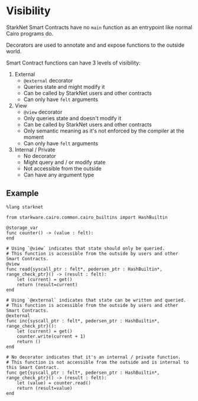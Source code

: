 # Visibility

StarkNet Smart Contracts have no `main` function as an entrypoint like normal Cairo programs do.

Decorators are used to annotate and and expose functions to the outside world.

Smart Contract functions can have 3 levels of visibility:

1.  External
    - `@external` decorator
    - Queries state and might modify it
    - Can be called by StarkNet users and other contracts
    - Can only have `felt` arguments
2.  View
    - `@view` decorator
    - Only queries state and doesn't modify it
    - Can be called by StarkNet users and other contracts
    - Only semantic meaning as it's not enforced by the compiler at the moment
    - Can only have `felt` arguments
3.  Internal / Private
    - No decorator
    - Might query and / or modify state
    - Not accessible from the outside
    - Can have any argument type

## Example

```cairo
%lang starknet

from starkware.cairo.common.cairo_builtins import HashBuiltin

@storage_var
func counter() -> (value : felt):
end

# Using `@view` indicates that state should only be queried.
# This function is accessible from the outside by users and other Smart Contracts.
@view
func read{syscall_ptr : felt*, pedersen_ptr : HashBuiltin*, range_check_ptr}() -> (result : felt):
    let (current) = get()
    return (result=current)
end

# Using `@external` indicates that state can be written and queried.
# This function is accessible from the outside by users and other Smart Contracts.
@external
func inc{syscall_ptr : felt*, pedersen_ptr : HashBuiltin*, range_check_ptr}():
    let (current) = get()
    counter.write(current + 1)
    return ()
end

# No decorator indicates that it's an internal / private function.
# This function is not accessible from the outside and is internal to this Smart Contract.
func get{syscall_ptr : felt*, pedersen_ptr : HashBuiltin*, range_check_ptr}() -> (result : felt):
    let (value) = counter.read()
    return (result=value)
end
```

